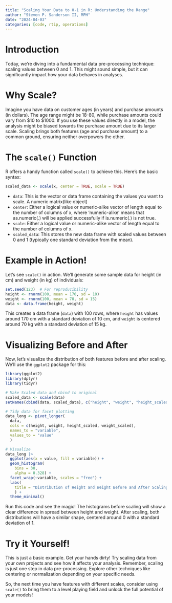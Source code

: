 ```yaml
---
title: "Scaling Your Data to 0-1 in R: Understanding the Range"
author: "Steven P. Sanderson II, MPH"
date: "2024-04-03"
categories: [code, rtip, operations]
---
```


# Introduction

Today, we're diving into a fundamental data pre-processing technique: scaling values between 0 and 1. This might sound simple, but it can significantly impact how your data behaves in analyses. 

# Why Scale?

Imagine you have data on customer ages (in years) and purchase amounts (in dollars). The age range might be 18-80, while purchase amounts could vary from $10 to $1000. If you use these values directly in a model, the analysis might be biased towards the purchase amount due to its larger scale. Scaling brings both features (age and purchase amount) to a common ground, ensuring neither overpowers the other.

# The `scale()` Function

R offers a handy function called `scale()` to achieve this. Here's the basic syntax:

```R
scaled_data <- scale(x, center = TRUE, scale = TRUE)
```

- `data`: This is the vector or data frame containing the values you want to scale. A numeric matrix(like object)
- `center`: Either a logical value or numeric-alike vector of length equal to the number of columns of x, where ‘numeric-alike’ means that as.numeric(.) will be applied successfully if is.numeric(.) is not true.
- `scale`: Either a logical value or numeric-alike vector of length equal to the number of columns of x.
- `scaled_data`: This stores the new data frame with scaled values between 0 and 1 (typically one standard deviation from the mean).

# Example in Action!

Let's see `scale()` in action. We'll generate some sample data for height (in cm) and weight (in kg) of individuals:

```r
set.seed(123)  # For reproducibility
height <- rnorm(100, mean = 170, sd = 10)
weight <- rnorm(100, mean = 70, sd = 15)
data <- data.frame(height, weight)
```

This creates a data frame (`data`) with 100 rows, where `height` has values around 170 cm with a standard deviation of 10 cm, and `weight` is centered around 70 kg with a standard deviation of 15 kg.

# Visualizing Before and After

Now, let's visualize the distribution of both features before and after scaling. We'll use the `ggplot2` package for this:

```r
library(ggplot2)
library(dplyr)
library(tidyr)

# Make Scaled data and cbind to original
scaled_data <- scale(data)
setNames(cbind(data, scaled_data), c("height", "weight", "height_scaled", "weight_scaled")) -> data

# Tidy data for facet plotting
data_long <- pivot_longer(
  data, 
  cols = c(height, weight, height_scaled, weight_scaled), 
  names_to = "variable", 
  values_to = "value"
  )

# Visualize
data_long |>
  ggplot(aes(x = value, fill = variable)) +
  geom_histogram(
    bins = 30, 
    alpha = 0.328) +
  facet_wrap(~variable, scales = "free") +
  labs(
    title = "Distribution of Height and Weight Before and After Scaling"
    ) +
  theme_minimal()
```

Run this code and see the magic! The histograms before scaling will show a clear difference in spread between height and weight. After scaling, both distributions will have a similar shape, centered around 0 with a standard deviation of 1.

# Try it Yourself!

This is just a basic example. Get your hands dirty! Try scaling data from your own projects and see how it affects your analysis. Remember, scaling is just one step in data pre-processing. Explore other techniques like centering or normalization depending on your specific needs.

So, the next time you have features with different scales, consider using `scale()` to bring them to a level playing field and unlock the full potential of your models!